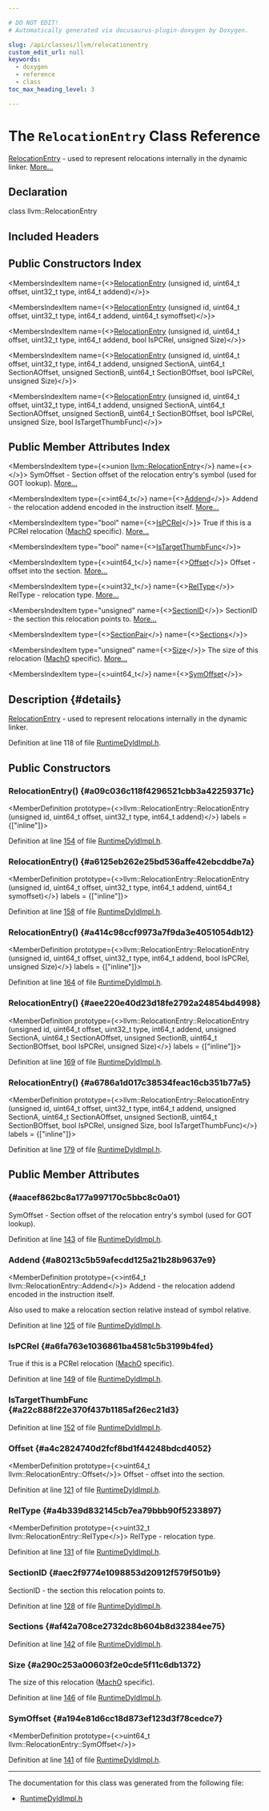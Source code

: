 ```yaml
---

# DO NOT EDIT!
# Automatically generated via docusaurus-plugin-doxygen by Doxygen.

slug: /api/classes/llvm/relocationentry
custom_edit_url: null
keywords:
  - doxygen
  - reference
  - class
toc_max_heading_level: 3

---
```





# The `RelocationEntry` Class Reference

<DoxygenPage pluginConfig={pluginConfig}>

<a href="/docs/api/classes/llvm/relocationentry">RelocationEntry</a> - used to represent relocations internally in the dynamic linker. <a href="#details">More...</a>

## Declaration

<CodeBlock>class llvm::RelocationEntry</CodeBlock>

## Included Headers

<IncludesList>
<IncludesListItem
  filePath="ExecutionEngine/RuntimeDyld/RuntimeDyldImpl.h"
  permalink="/docs/api/files/lib/lib/executionengine/lib/executionengine/runtimedyld/runtimedyldimpl-h"
  isLocal="true" />
</IncludesList>

## Public Constructors Index

<MembersIndex>

<MembersIndexItem
  name={<><a href="#a09c036c118f4296521cbb3a42259371c">RelocationEntry</a> (unsigned id, uint64&#95;t offset, uint32&#95;t type, int64&#95;t addend)</>}>
</MembersIndexItem>

<MembersIndexItem
  name={<><a href="#a6125eb262e25bd536affe42ebcddbe7a">RelocationEntry</a> (unsigned id, uint64&#95;t offset, uint32&#95;t type, int64&#95;t addend, uint64&#95;t symoffset)</>}>
</MembersIndexItem>

<MembersIndexItem
  name={<><a href="#a414c98ccf9973a7f9da3e4051054db12">RelocationEntry</a> (unsigned id, uint64&#95;t offset, uint32&#95;t type, int64&#95;t addend, bool IsPCRel, unsigned Size)</>}>
</MembersIndexItem>

<MembersIndexItem
  name={<><a href="#aee220e40d23d18fe2792a24854bd4998">RelocationEntry</a> (unsigned id, uint64&#95;t offset, uint32&#95;t type, int64&#95;t addend, unsigned SectionA, uint64&#95;t SectionAOffset, unsigned SectionB, uint64&#95;t SectionBOffset, bool IsPCRel, unsigned Size)</>}>
</MembersIndexItem>

<MembersIndexItem
  name={<><a href="#a6786a1d017c38534feac16cb351b77a5">RelocationEntry</a> (unsigned id, uint64&#95;t offset, uint32&#95;t type, int64&#95;t addend, unsigned SectionA, uint64&#95;t SectionAOffset, unsigned SectionB, uint64&#95;t SectionBOffset, bool IsPCRel, unsigned Size, bool IsTargetThumbFunc)</>}>
</MembersIndexItem>

</MembersIndex>

## Public Member Attributes Index

<MembersIndex>

<MembersIndexItem
  type={<>union <a href="/docs/api/classes/llvm/relocationentry">llvm::RelocationEntry</a></>}
  name={<><a href="#aacef862bc8a177a997170c5bbc8c0a01"></a></>}>
SymOffset - Section offset of the relocation entry&#39;s symbol (used for GOT lookup). <a href="#aacef862bc8a177a997170c5bbc8c0a01">More...</a>
</MembersIndexItem>

<MembersIndexItem
  type={<>int64&#95;t</>}
  name={<><a href="#a80213c5b59afecdd125a21b28b9637e9">Addend</a></>}>
Addend - the relocation addend encoded in the instruction itself. <a href="#a80213c5b59afecdd125a21b28b9637e9">More...</a>
</MembersIndexItem>

<MembersIndexItem
  type="bool"
  name={<><a href="#a6fa763e1036861ba4581c5b3199b4fed">IsPCRel</a></>}>
True if this is a PCRel relocation (<a href="/docs/api/namespaces/llvm/macho">MachO</a> specific). <a href="#a6fa763e1036861ba4581c5b3199b4fed">More...</a>
</MembersIndexItem>

<MembersIndexItem
  type="bool"
  name={<><a href="#a22c888f22e370f437b1185af26ec21d3">IsTargetThumbFunc</a></>}>
</MembersIndexItem>

<MembersIndexItem
  type={<>uint64&#95;t</>}
  name={<><a href="#a4c2824740d2fcf8bd1f44248bdcd4052">Offset</a></>}>
Offset - offset into the section. <a href="#a4c2824740d2fcf8bd1f44248bdcd4052">More...</a>
</MembersIndexItem>

<MembersIndexItem
  type={<>uint32&#95;t</>}
  name={<><a href="#a4b339d832145cb7ea79bbb90f5233897">RelType</a></>}>
RelType - relocation type. <a href="#a4b339d832145cb7ea79bbb90f5233897">More...</a>
</MembersIndexItem>

<MembersIndexItem
  type="unsigned"
  name={<><a href="#aec2f9774e1098853d20912f579f501b9">SectionID</a></>}>
SectionID - the section this relocation points to. <a href="#aec2f9774e1098853d20912f579f501b9">More...</a>
</MembersIndexItem>

<MembersIndexItem
  type={<><a href="/docs/api/structs/llvm/relocationentry/sectionpair">SectionPair</a></>}
  name={<><a href="#af42a708ce2732dc8b604b8d32384ee75">Sections</a></>}>
</MembersIndexItem>

<MembersIndexItem
  type="unsigned"
  name={<><a href="#a290c253a00603f2e0cde5f11c6db1372">Size</a></>}>
The size of this relocation (<a href="/docs/api/namespaces/llvm/macho">MachO</a> specific). <a href="#a290c253a00603f2e0cde5f11c6db1372">More...</a>
</MembersIndexItem>

<MembersIndexItem
  type={<>uint64&#95;t</>}
  name={<><a href="#a194e81d6cc18d873ef123d3f78cedce7">SymOffset</a></>}>
</MembersIndexItem>

</MembersIndex>

## Description {#details}

<a href="/docs/api/classes/llvm/relocationentry">RelocationEntry</a> - used to represent relocations internally in the dynamic linker.

Definition at line 118 of file <a href="/docs/api/files/lib/lib/executionengine/lib/executionengine/runtimedyld/runtimedyldimpl-h">RuntimeDyldImpl.h</a>.

<SectionDefinition>

## Public Constructors

### RelocationEntry() {#a09c036c118f4296521cbb3a42259371c}

<MemberDefinition
  prototype={<>llvm::RelocationEntry::RelocationEntry (unsigned id, uint64&#95;t offset, uint32&#95;t type, int64&#95;t addend)</>}
  labels = {["inline"]}>

Definition at line <a href="/docs/api/files/lib/lib/executionengine/lib/executionengine/runtimedyld/runtimedyldimpl-h/#l00154">154</a> of file <a href="/docs/api/files/lib/lib/executionengine/lib/executionengine/runtimedyld/runtimedyldimpl-h">RuntimeDyldImpl.h</a>.
</MemberDefinition>

### RelocationEntry() {#a6125eb262e25bd536affe42ebcddbe7a}

<MemberDefinition
  prototype={<>llvm::RelocationEntry::RelocationEntry (unsigned id, uint64&#95;t offset, uint32&#95;t type, int64&#95;t addend, uint64&#95;t symoffset)</>}
  labels = {["inline"]}>

Definition at line <a href="/docs/api/files/lib/lib/executionengine/lib/executionengine/runtimedyld/runtimedyldimpl-h/#l00158">158</a> of file <a href="/docs/api/files/lib/lib/executionengine/lib/executionengine/runtimedyld/runtimedyldimpl-h">RuntimeDyldImpl.h</a>.
</MemberDefinition>

### RelocationEntry() {#a414c98ccf9973a7f9da3e4051054db12}

<MemberDefinition
  prototype={<>llvm::RelocationEntry::RelocationEntry (unsigned id, uint64&#95;t offset, uint32&#95;t type, int64&#95;t addend, bool IsPCRel, unsigned Size)</>}
  labels = {["inline"]}>

Definition at line <a href="/docs/api/files/lib/lib/executionengine/lib/executionengine/runtimedyld/runtimedyldimpl-h/#l00164">164</a> of file <a href="/docs/api/files/lib/lib/executionengine/lib/executionengine/runtimedyld/runtimedyldimpl-h">RuntimeDyldImpl.h</a>.
</MemberDefinition>

### RelocationEntry() {#aee220e40d23d18fe2792a24854bd4998}

<MemberDefinition
  prototype={<>llvm::RelocationEntry::RelocationEntry (unsigned id, uint64&#95;t offset, uint32&#95;t type, int64&#95;t addend, unsigned SectionA, uint64&#95;t SectionAOffset, unsigned SectionB, uint64&#95;t SectionBOffset, bool IsPCRel, unsigned Size)</>}
  labels = {["inline"]}>

Definition at line <a href="/docs/api/files/lib/lib/executionengine/lib/executionengine/runtimedyld/runtimedyldimpl-h/#l00169">169</a> of file <a href="/docs/api/files/lib/lib/executionengine/lib/executionengine/runtimedyld/runtimedyldimpl-h">RuntimeDyldImpl.h</a>.
</MemberDefinition>

### RelocationEntry() {#a6786a1d017c38534feac16cb351b77a5}

<MemberDefinition
  prototype={<>llvm::RelocationEntry::RelocationEntry (unsigned id, uint64&#95;t offset, uint32&#95;t type, int64&#95;t addend, unsigned SectionA, uint64&#95;t SectionAOffset, unsigned SectionB, uint64&#95;t SectionBOffset, bool IsPCRel, unsigned Size, bool IsTargetThumbFunc)</>}
  labels = {["inline"]}>

Definition at line <a href="/docs/api/files/lib/lib/executionengine/lib/executionengine/runtimedyld/runtimedyldimpl-h/#l00179">179</a> of file <a href="/docs/api/files/lib/lib/executionengine/lib/executionengine/runtimedyld/runtimedyldimpl-h">RuntimeDyldImpl.h</a>.
</MemberDefinition>

</SectionDefinition>

<SectionDefinition>

## Public Member Attributes

###  {#aacef862bc8a177a997170c5bbc8c0a01}

<MemberDefinition
  prototype="union llvm::RelocationEntry llvm::RelocationEntry">
SymOffset - Section offset of the relocation entry&#39;s symbol (used for GOT lookup).

Definition at line <a href="/docs/api/files/lib/lib/executionengine/lib/executionengine/runtimedyld/runtimedyldimpl-h/#l00143">143</a> of file <a href="/docs/api/files/lib/lib/executionengine/lib/executionengine/runtimedyld/runtimedyldimpl-h">RuntimeDyldImpl.h</a>.
</MemberDefinition>

### Addend {#a80213c5b59afecdd125a21b28b9637e9}

<MemberDefinition
  prototype={<>int64&#95;t llvm::RelocationEntry::Addend</>}>
Addend - the relocation addend encoded in the instruction itself.

Also used to make a relocation section relative instead of symbol relative.

Definition at line <a href="/docs/api/files/lib/lib/executionengine/lib/executionengine/runtimedyld/runtimedyldimpl-h/#l00125">125</a> of file <a href="/docs/api/files/lib/lib/executionengine/lib/executionengine/runtimedyld/runtimedyldimpl-h">RuntimeDyldImpl.h</a>.
</MemberDefinition>

### IsPCRel {#a6fa763e1036861ba4581c5b3199b4fed}

<MemberDefinition
  prototype="bool llvm::RelocationEntry::IsPCRel">
True if this is a PCRel relocation (<a href="/docs/api/namespaces/llvm/macho">MachO</a> specific).

Definition at line <a href="/docs/api/files/lib/lib/executionengine/lib/executionengine/runtimedyld/runtimedyldimpl-h/#l00149">149</a> of file <a href="/docs/api/files/lib/lib/executionengine/lib/executionengine/runtimedyld/runtimedyldimpl-h">RuntimeDyldImpl.h</a>.
</MemberDefinition>

### IsTargetThumbFunc {#a22c888f22e370f437b1185af26ec21d3}

<MemberDefinition
  prototype="bool llvm::RelocationEntry::IsTargetThumbFunc">

Definition at line <a href="/docs/api/files/lib/lib/executionengine/lib/executionengine/runtimedyld/runtimedyldimpl-h/#l00152">152</a> of file <a href="/docs/api/files/lib/lib/executionengine/lib/executionengine/runtimedyld/runtimedyldimpl-h">RuntimeDyldImpl.h</a>.
</MemberDefinition>

### Offset {#a4c2824740d2fcf8bd1f44248bdcd4052}

<MemberDefinition
  prototype={<>uint64&#95;t llvm::RelocationEntry::Offset</>}>
Offset - offset into the section.

Definition at line <a href="/docs/api/files/lib/lib/executionengine/lib/executionengine/runtimedyld/runtimedyldimpl-h/#l00121">121</a> of file <a href="/docs/api/files/lib/lib/executionengine/lib/executionengine/runtimedyld/runtimedyldimpl-h">RuntimeDyldImpl.h</a>.
</MemberDefinition>

### RelType {#a4b339d832145cb7ea79bbb90f5233897}

<MemberDefinition
  prototype={<>uint32&#95;t llvm::RelocationEntry::RelType</>}>
RelType - relocation type.

Definition at line <a href="/docs/api/files/lib/lib/executionengine/lib/executionengine/runtimedyld/runtimedyldimpl-h/#l00131">131</a> of file <a href="/docs/api/files/lib/lib/executionengine/lib/executionengine/runtimedyld/runtimedyldimpl-h">RuntimeDyldImpl.h</a>.
</MemberDefinition>

### SectionID {#aec2f9774e1098853d20912f579f501b9}

<MemberDefinition
  prototype="unsigned llvm::RelocationEntry::SectionID">
SectionID - the section this relocation points to.

Definition at line <a href="/docs/api/files/lib/lib/executionengine/lib/executionengine/runtimedyld/runtimedyldimpl-h/#l00128">128</a> of file <a href="/docs/api/files/lib/lib/executionengine/lib/executionengine/runtimedyld/runtimedyldimpl-h">RuntimeDyldImpl.h</a>.
</MemberDefinition>

### Sections {#af42a708ce2732dc8b604b8d32384ee75}

<MemberDefinition
  prototype="SectionPair llvm::RelocationEntry::Sections">

Definition at line <a href="/docs/api/files/lib/lib/executionengine/lib/executionengine/runtimedyld/runtimedyldimpl-h/#l00142">142</a> of file <a href="/docs/api/files/lib/lib/executionengine/lib/executionengine/runtimedyld/runtimedyldimpl-h">RuntimeDyldImpl.h</a>.
</MemberDefinition>

### Size {#a290c253a00603f2e0cde5f11c6db1372}

<MemberDefinition
  prototype="unsigned llvm::RelocationEntry::Size">
The size of this relocation (<a href="/docs/api/namespaces/llvm/macho">MachO</a> specific).

Definition at line <a href="/docs/api/files/lib/lib/executionengine/lib/executionengine/runtimedyld/runtimedyldimpl-h/#l00146">146</a> of file <a href="/docs/api/files/lib/lib/executionengine/lib/executionengine/runtimedyld/runtimedyldimpl-h">RuntimeDyldImpl.h</a>.
</MemberDefinition>

### SymOffset {#a194e81d6cc18d873ef123d3f78cedce7}

<MemberDefinition
  prototype={<>uint64&#95;t llvm::RelocationEntry::SymOffset</>}>

Definition at line <a href="/docs/api/files/lib/lib/executionengine/lib/executionengine/runtimedyld/runtimedyldimpl-h/#l00141">141</a> of file <a href="/docs/api/files/lib/lib/executionengine/lib/executionengine/runtimedyld/runtimedyldimpl-h">RuntimeDyldImpl.h</a>.
</MemberDefinition>

</SectionDefinition>

<hr/>

The documentation for this class was generated from the following file:

<ul>
<li><a href="/docs/api/files/lib/lib/executionengine/lib/executionengine/runtimedyld/runtimedyldimpl-h">RuntimeDyldImpl.h</a></li>
</ul>

</DoxygenPage>
